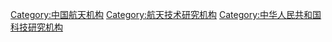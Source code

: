 [[Category:中国航天机构|Category:中国航天机构]]
[[Category:航天技术研究机构|Category:航天技术研究机构]]
[[Category:中华人民共和国科技研究机构|Category:中华人民共和国科技研究机构]]